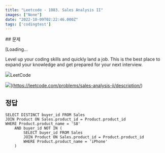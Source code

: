 ```yaml
---
title: "Leetcode - 1083. Sales Analysis II"
images: ["None"]
date: "2022-10-09T02:22:46.000Z"
tags: ['codingtest']
---
```


<TOCInline toc={props.toc} asDisclosure />
## 문제

[Loading...

Level up your coding skills and quickly land a job. This is the best place to expand your knowledge and get prepared for your next interview.

![](https://leetcode.com/favicon-192x192.png)LeetCode

![](https://leetcode.com/static/images/LeetCode_Sharing.png)](https://leetcode.com/problems/sales-analysis-ii/description/)

## 정답

```
SELECT DISTINCT buyer_id FROM Sales
JOIN Product ON Sales.product_id = Product.product_id
WHERE Product.product_name = 'S8'
    AND buyer_id NOT IN (
        SELECT buyer_id FROM Sales
        JOIN Product ON Sales.product_id = Product.product_id
        WHERE Product.product_name = 'iPhone'    
    )
```

